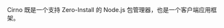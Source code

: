 
<ContentTitle
  id="cirno"
  title="Cirno （建设中）"
  href="https://github.com/cirno-app"
/>

Cirno 既是一个支持 Zero-Install 的 Node.js 包管理器，也是一个客户端应用框架。
